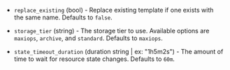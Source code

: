 <!-- Code generated from the comments of the Config struct in post-processor/upcloud-import/config.go; DO NOT EDIT MANUALLY -->

- `replace_existing` (bool) - Replace existing template if one exists with the same name. Defaults to `false`.

- `storage_tier` (string) - The storage tier to use. Available options are `maxiops`, `archive`, and `standard`. Defaults to `maxiops`.

- `state_timeout_duration` (duration string | ex: "1h5m2s") - The amount of time to wait for resource state changes. Defaults to `60m`.

<!-- End of code generated from the comments of the Config struct in post-processor/upcloud-import/config.go; -->
